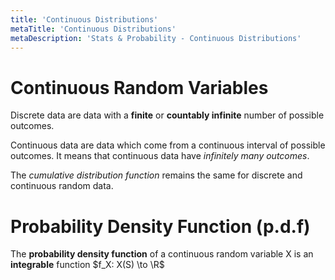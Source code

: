 ```yaml
---
title: 'Continuous Distributions'
metaTitle: 'Continuous Distributions'
metaDescription: 'Stats & Probability - Continuous Distributions'
---
```


<link
  rel="stylesheet"
  href="https://cdn.jsdelivr.net/npm/katex@0.11.0/dist/katex.min.css"
  integrity="sha384-BdGj8xC2eZkQaxoQ8nSLefg4AV4/AwB3Fj+8SUSo7pnKP6Eoy18liIKTPn9oBYNG"
  crossOrigin="anonymous"
/>

# Continuous Random Variables

Discrete data are data with a **finite** or **countably infinite** number of possible outcomes. 

Continuous data are data which come from a continuous interval of possible outcomes. It means that continuous data have *infinitely many outcomes*.

The *cumulative distribution function* remains the same for discrete and continuous random data.

# Probability Density Function (p.d.f)

The **probability density function** of a continuous random variable X is an **integrable** function $f_X: X(S) \to \R$ 